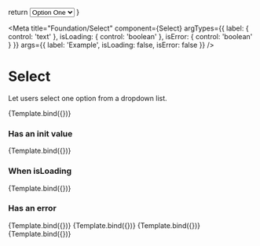 
  return <Select label={label} value={value} isLoading={isLoading} isError={isError}>
      <option value='op1'>Option One</option>
      <option value="op2">Option Two</option>
    </Select>
}

<Meta
  title="Foundation/Select"
  component={Select}
  argTypes={{
    label: {
      control: 'text'
    },
    isLoading: {
      control: 'boolean'
    },
    isError: {
      control: 'boolean'
    }
  }} args={{
    label: 'Example',
    isLoading: false,
    isError: false
  }}
/>

# Select

Let users select one option from a dropdown list.

<Canvas>
  <Story name='Basic'>
    {Template.bind({})}
  </Story>
</Canvas>

<Controls />

### __Has an init value__

<Canvas>
  <Story name="With value" args={{value: 'op1'}}>
    {Template.bind({})}
  </Story>
</Canvas>

### __When isLoading__

<Canvas>
  <Story name="Loading" args={{isLoading: true}}>
    {Template.bind({})}
  </Story>
</Canvas>

### __Has an error__

<Canvas>
  <Story name="Error" args={{isError: true}}>
    {Template.bind({})}
  </Story>
</Canvas>

<Canvas>
  <Story name="Error with value" args={{isError: true, value: 'op1'}}>
    {Template.bind({})}
  </Story>
</Canvas>

<Canvas>
  <Story name="Loading and Error" args={{isError: true, isLoading: true}}>
    {Template.bind({})}
  </Story>
</Canvas>

<Canvas>
  <Story name="All" args={{isError: true, isLoading: true, value: 'op1'}}>
    {Template.bind({})}
  </Story>
</Canvas>
